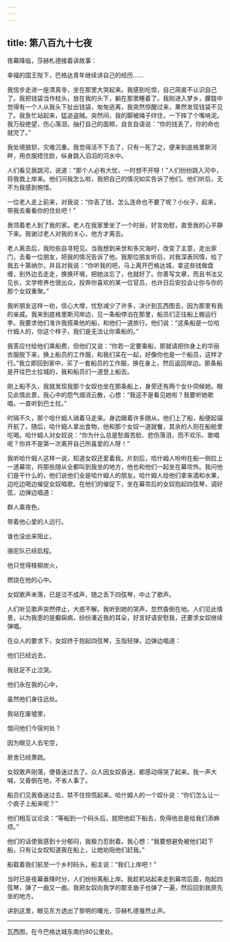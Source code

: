 ```yaml
---
---
---
```

title: 第八百九十七夜
---






夜幕降临，莎赫札德接着讲故事：





幸福的国王陛下，巴格达青年继续讲自己的经历……

我信步走进一座清真寺，坐在那里大哭起来。我感到吃惊，自己简直不认识自己了。我把钱袋当作枕头，放在我的头下，躺在那里睡着了。我刚进入梦乡，朦胧中觉得有一个人从我头下扯出钱袋，匆匆逃离，我突然惊醒过来，果然发现钱袋不见了。我急忙站起来，猛追盗贼。突然间，我的脚被绳子绊住，一下摔了个嘴啃泥。我万般绝望，伤心落泪，抽打自己的面颊，自言自语说：“你的钱丢了，你的命也就完了。”

我处境狼狈，灾难沉重。我觉得活不下去了，只有一死了之，便来到底格里斯河畔，用衣服捂住脸，纵身跳入滔滔的河水中。

人们看见我跳河，说道：“那个人必有大忧，一时想不开呀！”人们纷纷跳入河中，将我救上岸来。他们问我怎么啦，我把自己的情况如实告诉了他们。他们听后，无不为我感到惋惜。

一位老人走上前来，对我说：“你丢了钱，怎么连命也不要了呢？小伙子，起来，带我去看看你的住处吧！”

我领着老人到了我的家。老人在我家里坐了一个时辰，好言劝慰，直至我的心平静下来。我谢过老人对我的关心，他方才离去。

老人离去后，我险些自寻短见。当我想到来世和多灾海时，改变了主意，走出家门，去看一位朋友，把我的情况告诉了他。我那位朋友听后，对我深表同情，给了我五十第纳尔，并且对我说：“你听我的吧，马上离开巴格达城，拿这些钱做盘缠，到外边去走走，换换环境，把她淡忘了，也就好了。你善写文章，而且书法又见长，文学修养也很出众，投奔你喜欢的某一位官员，也许日后安拉会让你与你的那个女奴重聚。”

我听朋友这样一劝，信心大增，忧愁减少了许多，决计到瓦西图去，因为那里有我的亲戚。我来到底格里斯河岸边，见一条船停泊在那里，船员们正往船上搬运行李。我要求他们准许我搭乘他的船，和他们一道旅行。他们说：“这条船是一位哈什姆人的，你这个样子，我们是无法让你乘船的。”

我答应付给他们乘船费，但他们又说：“你若一定要乘船，那就请把你身上的华丽衣服脱下来，换上船员的工作服，和我们呆在一起，好像你也是一个船员，这样才行。”我立即回到家中，买了一套船员的工作服，换在身上，然后返回岸边。那条船是开往巴士拉城的，我和船员们一道登上船去。

刚上船不久，我就发现我那个女奴也坐在那条船上，身旁还有两个女仆伺候她。眼见此情此景，我心中的怨气烟消云散，心想：“我这不是看见她啦？我要听她歌唱，一直听到巴士拉。”

时隔不久，那个哈什姆人骑着马走来。身边跟着许多随从。他们上了船，船便起锚开航了。随后，哈什姆人拿出食物，他和那个女奴一道就餐，其余的人则在船舱里吃喝。哈什姆人对女奴说：“你为什么总是愁眉苦脸、悲伤落泪，而不欢乐、歌唱呢？你并不是第一次离开自己所喜爱的人呀！”

我听哈什姆人这样一说，知道女奴还爱着我。片刻后，哈什姆人吩咐在船一侧拉上一道幕帘，将那些随从全都叫到我坐的地方，他也和他们一起坐在幕帘外。我问他们是干什么的，他们说他们全是哈什姆人的朋友。哈什姆人给他们拿来酒和水果，边吃边喝边催促女奴唱歌。在他们的催促下，坐在幕帘后的女奴抱起四弦琴，调好弦，边弹边唱道：


群人乘夜色，

带着他心爱的人远行。

谁也没出来阻止，

骆驼队已经启程。

他只觉得柽柳炭火，

燃烧在他的心中。



女奴歌声未落，已是泣不成声，随之丢下四弦琴，中止了歌声。

人们听见歌声突然停止，大惑不解。我听到她的哭声，忽然昏倒在地。人们见此情景，以为我患的是癫痫病，纷纷凑近我的耳朵，好言好语安慰我，还要求女奴继续弹唱。

在众人的要求下，女奴终于抱起四弦琴，玉指轻弹，边弹边唱道：


他们已经远去，

我驻足不止泣哭。

他们永在我的心中，

虽然他们身往远处。

我站在废墟里，

借问他们今宿何处？

因为眼见人去宅空，

房舍已经萧疏。



女奴歌声刚落，便昏迷过去了。众人因女奴昏迷，都感动得哭了起来。我一声大喊，又昏倒在地，不省人事了。

船员们见我昏迷过去，禁不住惊慌起来。哈什姆人的一个奴仆说：“你们怎么让一个疯子上船来呢？”

他们相互议论说：“等船到一个码头后，就把他赶下船去，免得他总是给我们添麻烦。”

他们的话使我感到十分郁闷，我极力忍耐着。我心想：“我要想避免被他们赶下船，只有让女奴知道我在船上，让她劝阻他们赶我。”

船载着我们航至一个乡村码头，船主说：“我们上岸吧！”

当时已是夜幕垂降时分，人们纷纷离船上岸。我趁机站起来走到幕帘后面，抱起四弦琴，弹了一曲又一曲。我把女奴向我学的那支曲子也弹了一遍，然后回到我原先坐的地方。





讲到这里，眼见东方透出了黎明的曙光，莎赫札德戛然止声。



***





瓦西图，在今巴格达城东南约80公里处。​​​